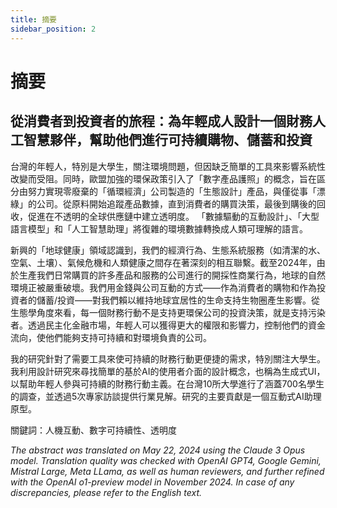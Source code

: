 ```yaml
---
title: 摘要
sidebar_position: 2
---
```





# 摘要

## 從消費者到投資者的旅程：為年輕成人設計一個財務人工智慧夥伴，幫助他們進行可持續購物、儲蓄和投資

台灣的年輕人，特別是大學生，關注環境問題，但因缺乏簡單的工具來影響系統性改變而受阻。同時，歐盟加強的環保政策引入了「數字產品護照」的概念，旨在區分由努力實現零廢棄的「循環經濟」公司製造的「生態設計」產品，與僅從事「漂綠」的公司。從原料開始追蹤產品數據，直到消費者的購買決策，最後到購後的回收，促進在不透明的全球供應鏈中建立透明度。
「數據驅動的互動設計」、「大型語言模型」和「人工智慧助理」將復雜的環境數據轉換成人類可理解的語言。

新興的「地球健康」領域認識到，我們的經濟行為、生態系統服務（如清潔的水、空氣、土壤）、氣候危機和人類健康之間存在著深刻的相互聯繫。截至2024年，由於生產我們日常購買的許多產品和服務的公司進行的開採性商業行為，地球的自然環境正被嚴重破壞。我們用金錢與公司互動的方式——作為消費者的購物和作為投資者的儲蓄/投資——對我們賴以維持地球宜居性的生命支持生物圈產生影響。從生態學角度來看，每一個財務行動不是支持更環保公司的投資決策，就是支持污染者。透過民主化金融市場，年輕人可以獲得更大的權限和影響力，控制他們的資金流向，使他們能夠支持可持續和對環境負責的公司。

我的研究針對了需要工具來使可持續的財務行動更便捷的需求，特別關注大學生。我利用設計研究來尋找簡單的基於AI的使用者介面的設計概念，也稱為生成式UI，以幫助年輕人參與可持續的財務行動主義。在台灣10所大學進行了涵蓋700名學生的調查，並透過5次專家訪談提供行業見解。研究的主要貢獻是一個互動式AI助理原型。

關鍵詞：人機互動、數字可持續性、透明度

*The abstract was translated on May 22, 2024 using the Claude 3 Opus
model. Translation quality was checked with OpenAI GPT4, Google Gemini,
Mistral Large, Meta LLama, as well as human reviewers, and further
refined with the OpenAI o1-preview model in November 2024. In case of
any discrepancies, please refer to the English text.*
